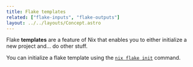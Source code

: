 ```yaml
---
title: Flake templates
related: ["flake-inputs", "flake-outputs"]
layout: ../../layouts/Concept.astro
---
```


Flake **templates** are a feature of Nix that enables you to either initialize a new project and... do other stuff.

You can initialize a flake template using the [`nix flake init`][init] command.

[init]: https://nixos.org/manual/nix/stable/command-ref/new-cli/nix3-flake-init.html
